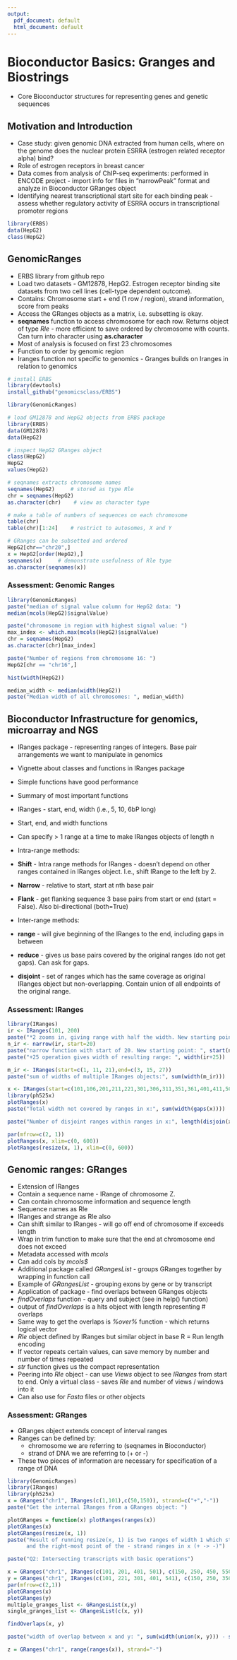 ```yaml
---
output:
  pdf_document: default
  html_document: default
---
```

# Bioconductor Basics: Granges and Biostrings

* Core Bioconductor structures for representing genes and genetic sequences 

## Motivation and Introduction

* Case study: given genomic DNA extracted from human cells, where on the genome does the nuclear protein ESRRA (estrogen related receptor alpha) bind? 
* Role of estrogen receptors in breast cancer 
* Data comes from analysis of ChIP-seq experiments: performed in ENCODE project - import info for files in "narrowPeak" format and analyze in Bioconductor GRanges object 
* Identifying nearest transcriptional start site for each binding peak - assess whether regulatory activity of ESRRA occurs in transcriptional promoter regions 

```r
library(ERBS)
data(HepG2)
class(HepG2)
```

## GenomicRanges 

* ERBS library from github repo 
* Load two datasets - GM12878, HepG2. Estrogen receptor binding site datasets from two cell lines (cell-type dependent outcome). 
* Contains: Chromosome start + end (1 row / region), strand information, score from peaks 
* Access the GRanges objects as a matrix, i.e. subsetting is okay. 
* **seqnames** function to access chromosome for each row. Returns object of type *Rle* - more efficient to save ordered by chromosome with counts. Can turn into character using **as.character**
* Most of analysis is focused on first 23 chromosomes 
* Function to order by genomic region
* Iranges function not specific to genomics - Granges builds on Iranges in relation to genomics 

```r
# install ERBS
library(devtools)
install_github("genomicsclass/ERBS")

library(GenomicRanges)

# load GM12878 and HepG2 objects from ERBS package
library(ERBS)
data(GM12878)
data(HepG2)

# inspect HepG2 GRanges object
class(HepG2)
HepG2
values(HepG2)

# seqnames extracts chromosome names
seqnames(HepG2)     # stored as type Rle
chr = seqnames(HepG2)
as.character(chr)    # view as character type

# make a table of numbers of sequences on each chromosome
table(chr)
table(chr)[1:24]    # restrict to autosomes, X and Y

# GRanges can be subsetted and ordered
HepG2[chr=="chr20",]
x = HepG2[order(HepG2),]
seqnames(x)     # demonstrate usefulness of Rle type
as.character(seqnames(x))
```

### Assessment: Genomic Ranges 

```r
library(GenomicRanges)
paste("median of signal value column for HepG2 data: ")
median(mcols(HepG2)$signalValue)

paste("chromosome in region with highest signal value: ")
max_index <- which.max(mcols(HepG2)$signalValue)
chr = seqnames(HepG2)
as.character(chr)[max_index]

paste("Number of regions from chromosome 16: ")
HepG2[chr == "chr16",]

hist(width(HepG2))

median_width <- median(width(HepG2))
paste("Median width of all chromosomes: ", median_width)
```

## Bioconductor Infrastructure for genomics, microarray and NGS 

* IRanges package - representing ranges of integers. Base pair arrangements we want to manipulate in genomics 
* Vignette about classes and functions in IRanges package 
* Simple functions have good performance 
* Summary of most important functions
* IRanges - start, end, width (i.e., 5, 10, 6bP long)
* Start, end, and width functions 
* Can specify > 1 range at a time to make IRanges objects of length n 
* Intra-range methods: 

* **Shift** - Intra range methods for IRanges - doesn't depend on other ranges contained in IRanges object. I.e., shift IRange to the left by 2. 
* **Narrow** - relative to start, start at nth base pair 
* **Flank** - get flanking sequence 3 base pairs from start or end (start = False). Also bi-directional (both=True)

* Inter-range methods: 

* **range** - will give beginning of the IRanges to the end, including gaps in between 
* **reduce** - gives us base pairs covered by the original ranges (do not get gaps). Can ask for gaps. 
* **disjoint** - set of ranges which has the same coverage as original IRanges object but non-overlapping. Contain union of all endpoints of the original range. 

### Assessment: IRanges 
```r
library(IRanges)
ir <- IRanges(101, 200)
paste("*2 zooms in, giving range with half the width. New starting point: ", start(ir*2))
n_ir <- narrow(ir, start=20)
paste("narrow function with start of 20. New starting point: ", start(n_ir))
paste("+25 operation gives width of resulting range: ", width(ir+25))

m_ir <- IRanges(start=c(1, 11, 21),end=c(3, 15, 27))
paste("sum of widths of multiple IRanges objects:", sum(width(m_ir)))

x <- IRanges(start=c(101,106,201,211,221,301,306,311,351,361,401,411,501), end=c(150,160,210,270,225,310,310,330,390,380,415,470,510))
library(ph525x)
plotRanges(x)
paste("Total width not covered by ranges in x:", sum(width(gaps(x))))

paste("Number of disjoint ranges within ranges in x:", length(disjoin(x)))

par(mfrow=c(2, 1))
plotRanges(x, xlim=c(0, 600))
plotRanges(resize(x, 1), xlim=c(0, 600))
```


## Genomic ranges: GRanges 

* Extension of IRanges 
* Contain a sequence name - IRange of chromosome Z. 
* Can contain chromosome information and sequence length 
* Sequence names as Rle 
* IRanges and strange as Rle also 
* Can shift similar to IRanges - will go off end of chromosome if exceeds length 
* Wrap in trim function to make sure that the end at chromosome end does not exceed 
* Metadata accessed with *mcols* 
* Can add cols by *mcols$* 
* Additional package called *GRangesList* - groups GRanges together by wrapping in function call 
* Example of *GRangesList* - grouping exons by gene or by transcript 
* Application of package - find overlaps between GRanges objects 
* *findOverlaps* function - query and subject (see in help() function)
* output of *findOverlaps* is a hits object with length representing # overlaps 
* Same way to get the overlaps is *%over%* function - which returns logical vector 
* *Rle* object defined by IRanges but similar object in base R = Run length encoding 
* If vector repeats certain values, can save memory by number and number of times repeated 
* *str* function gives us the compact representation 
* Peering into *Rle* object - can use *Views* object to see *IRanges* from start to end. Only a virtual class - saves *Rle* and number of views / windows into it 
* Can also use for *Fasta* files or other objects 

### Assessment: GRanges 
* GRanges object extends concept of interval ranges 
* Ranges can be defined by: 
   * chromosome we are referring to (seqnames in Bioconductor)
   * strand of DNA we are referring to (+ or -)
* These two pieces of information are necessary for specification of a range of DNA
```r
library(GenomicRanges)
library(IRanges)
library(ph525x)
x = GRanges("chr1", IRanges(c(1,101),c(50,150)), strand=c("+","-"))
paste("Get the internal IRanges from a GRanges object: ")

plotGRanges = function(x) plotRanges(ranges(x))
plotGRanges(x)
plotGRanges(resize(x, 1))
paste("Result of running resize(x, 1) is two ranges of width 1 which start at left-most point of the + strand ranges in x, 
      and the right-most point of the - strand ranges in x (+ -> -)")

paste("Q2: Intersecting transcripts with basic operations")

x = GRanges("chr1", IRanges(c(101, 201, 401, 501), c(150, 250, 450, 550)), strand="+")
y = GRanges("chr1", IRanges(c(101, 221, 301, 401, 541), c(150, 250, 350, 470, 550)), strand="+")
par(mfrow=c(2,1))
plotGRanges(x)
plotGRanges(y)
multiple_granges_list <- GRangesList(x,y)
single_granges_list <- GRangesList(c(x, y))

findOverlaps(x, y)

paste("width of overlap between x and y: ", sum(width(union(x, y))) - sum(width(intersect(x, y))))

z = GRanges("chr1", range(ranges(x)), strand="-")

```